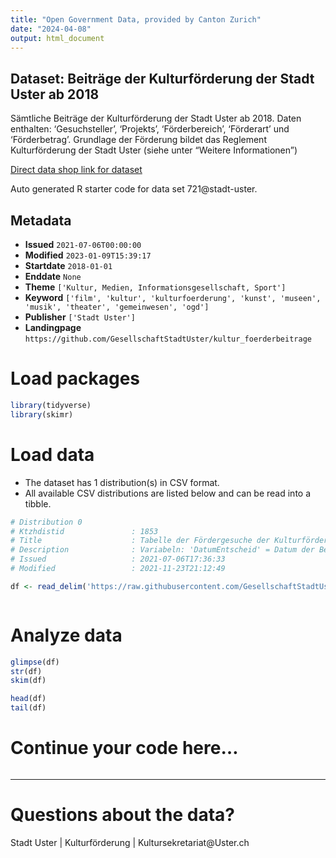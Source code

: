 ```yaml
---
title: "Open Government Data, provided by Canton Zurich"
date: "2024-04-08"
output: html_document
---
```


## Dataset: Beiträge der Kulturförderung der Stadt Uster ab 2018

Sämtliche Beiträge der Kulturförderung der Stadt Uster ab 2018. Daten enthalten: 'Gesuchsteller', 'Projekts', 'Förderbereich', 'Förderart' und 'Förderbetrag'. Grundlage der Förderung bildet das Reglement Kulturförderung der Stadt Uster (siehe unter "Weitere Informationen")

[Direct data shop link for dataset](https://www.zh.ch/de/politik-staat/statistik-daten/datenkatalog.html#/datasets/721@stadt-uster)

Auto generated R starter code for data set 721@stadt-uster.

## Metadata

- **Issued** `2021-07-06T00:00:00`
- **Modified** `2023-01-09T15:39:17`
- **Startdate** `2018-01-01`
- **Enddate** `None`
- **Theme** `['Kultur, Medien, Informationsgesellschaft, Sport']`
- **Keyword** `['film', 'kultur', 'kulturfoerderung', 'kunst', 'museen', 'musik', 'theater', 'gemeinwesen', 'ogd']`
- **Publisher** `['Stadt Uster']`
- **Landingpage** `https://github.com/GesellschaftStadtUster/kultur_foerderbeitrage`


# Load packages

```r

library(tidyverse)
library(skimr)

```

# Load data

-   The dataset has 1 distribution(s) in CSV format.
-   All available CSV distributions are listed below and can be read into a tibble.

```r

# Distribution 0
# Ktzhdistid               : 1853
# Title                    : Tabelle der Fördergesuche der Kulturförderung der Stadt Uster
# Description              : Variabeln: 'DatumEntscheid' = Datum der Beschlussfassung über das Gesuch, bei Leistungskontrakten der Auszahlung, 'Gesuchsteller' = Bezeichnung des Gesuchstellers gemäss Fördergesuch, 'Projekt' = Bezeichnung des geförderten Projekts, 'Foerderbereich' = Bezeichnung des Förderbereichs, 'Foerderart' = Bezeichnung der Förderart ('Projektbeitrag' oder 'Leistungskontrakt'), 'FoerderbeitragCHF' = Bewilligter Betrag.
# Issued                   : 2021-07-06T17:36:33
# Modified                 : 2021-11-23T21:12:49

df <- read_delim('https://raw.githubusercontent.com/GesellschaftStadtUster/kultur_foerderbeitrage/main/daten_kulturfoerderung_uster.csv')



```

# Analyze data

```r

glimpse(df)
str(df)
skim(df)

head(df)
tail(df)

```

# Continue your code here...

```r

```

------------------------------------------------------------------------

# Questions about the data?

Stadt Uster | Kulturförderung | Kultursekretariat@Uster.ch
